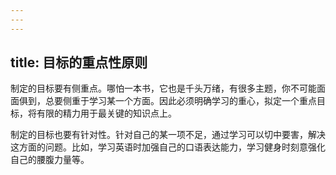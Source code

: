 ```yaml
---
---
---
```

title: 目标的重点性原则
---




制定的目标要有侧重点。哪怕一本书，它也是千头万绪，有很多主题，你不可能面面俱到，总要侧重于学习某一个方面。因此必须明确学习的重心，拟定一个重点目标，将有限的精力用于最关键的知识点上。

制定的目标也要有针对性。针对自己的某一项不足，通过学习可以切中要害，解决这方面的问题。比如，学习英语时加强自己的口语表达能力，学习健身时刻意强化自己的腰腹力量等。